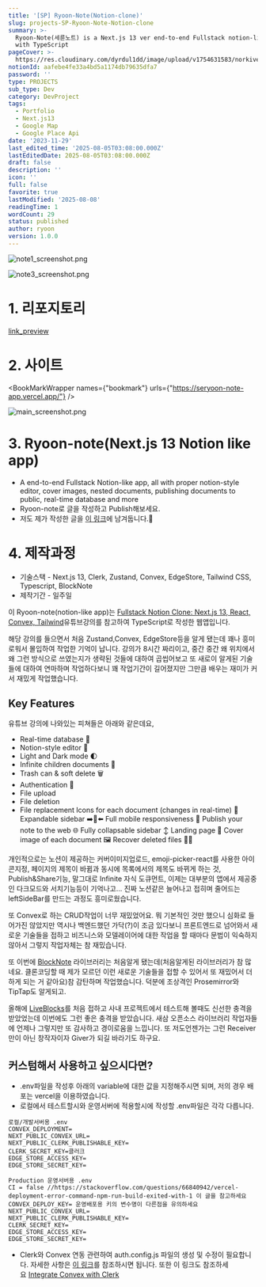 ```yaml
---
title: '[SP] Ryoon-Note(Notion-clone)'
slug: projects-SP-Ryoon-Note-Notion-clone
summary: >-
  Ryoon-Note(세륜노트) is a Next.js 13 ver end-to-end Fullstack notion-like Web App
  with TypeScript
pageCover: >-
  https://res.cloudinary.com/dyrdul1dd/image/upload/v1754631583/norkive-notion-images/1754631583421-note2_screenshot.png
notionId: aafebe4fe33a4bd5a1174db79635dfa7
password: ''
type: PROJECTS
sub_type: Dev
category: DevProject
tags:
  - Portfolio
  - Next.js13
  - Google Map
  - Google Place Api
date: '2023-11-29'
last_edited_time: '2025-08-05T03:08:00.000Z'
lastEditedDate: 2025-08-05T03:08:00.000Z
draft: false
description: ''
icon: ''
full: false
favorite: true
lastModified: '2025-08-08'
readingTime: 1
wordCount: 29
status: published
author: ryoon
version: 1.0.0
---
```


![note1_screenshot.png](https://github.com/ryoon-with-wisdomtrees/Ryoon-Note-like-notion/raw/main/public/note1_screenshot.png)


![note3_screenshot.png](https://github.com/ryoon-with-wisdomtrees/Ryoon-Note-like-notion/raw/main/public/note3_screenshot.png)


# 1. 리포지토리


[link_preview](https://github.com/ryoon-with-wisdomtrees/Ryoon-Note-like-notion)


# 2. 사이트


<BookMarkWrapper names={"bookmark"} urls={"https://seryoon-note-app.vercel.app/"} />


![main_screenshot.png](https://github.com/ryoon-with-wisdomtrees/Ryoon-Note-like-notion/raw/main/public/main_screenshot.png)


# 3. Ryoon-note(Next.js 13 Notion like app)

- A end-to-end Fullstack Notion-like app, all with proper notion-style editor, cover images, nested documents, publishing documents to public, real-time database and more
- Ryoon-note로 글을 작성하고 Publish해보세요.
- 저도 제가 작성한 글을 [이 링크](https://seryoon-note-app.vercel.app/preview/3n251s3kyh03ff9h3sdr8y749kdy2dg/)에 남겨둡니다.📝

# 4. 제작과정

- 기술스택 - Next.js 13, Clerk, Zustand, Convex, EdgeStore, Tailwind CSS, Typescript, BlockNote
- 제작기간 - 일주일

이 Ryoon-note(notion-like app)는 [Fullstack Notion Clone: Next.js 13, React, Convex, Tailwind](https://youtu.be/0OaDyjB9Ib8)유튜브강의를 참고하여 TypeScript로 작성한 웹앱입니다.


해당 강의를 들으면서 처음 Zustand,Convex, EdgeStore등을 알게 됐는데 꽤나 흥미로워서 몰입하여 작업한 기억이 납니다. 강의가 8시간 짜리이고, 중간 중간 왜 위치에서 왜 그런 방식으로 쓰였는지가 생략된 것들에 대하여 곱씹어보고 또 새로이 알게된 기술들에 대하여 연마하며 작업하다보니 꽤 작업기간이 길어졌지만 그만큼 배우는 재미가 커서 재밌게 작업했습니다.


## Key Features


유튜브 강의에 나와있는 피쳐들은 아래와 같은데요,

- Real-time database 🔗
- Notion-style editor 📝
- Light and Dark mode 🌓
- Infinite children documents 🌲
- Trash can & soft delete 🗑️
- Authentication 🔐
- File upload
- File deletion
- File replacement Icons for each document (changes in real-time) 🌠 Expandable sidebar ➡️🔀⬅️ Full mobile responsiveness 📱 Publish your note to the web 🌐 Fully collapsable sidebar ↕️ Landing page 🛬 Cover image of each document 🖼️ Recover deleted files 🔄📄

개인적으로는 노션이 제공하는 커버이미지업로드, emoji-picker-react를 사용한 아이콘지정, 페이지의 제목이 바뀜과 동시에 목록에서의 제목도 바뀌게 하는 것, Publish&Share기능, 말그대로 Infinite 자식 도큐먼트, 이제는 대부분의 앱에서 제공중인 다크모드와 서치기능등이 기억나고... 진짜 노션같은 늘어나고 접히며 줄어드는 leftSideBar를 만드는 과정도 흥미로웠습니다.


또 Convex로 하는 CRUD작업이 너무 재밌었어요. 뭐 기본적인 것만 했으니 심화로 들어가진 않았지만 역시나 백엔드했던 가닥(?)이 조금 있다보니 프론트엔드로 넘어와서 새로운 기술들을 접하고 비즈니스와 모델레이어에 대한 작업을 할 때마다 문법이 익숙하지 않아서 그렇지 작업자체는 참 재밌습니다.


또 이번에 [BlockNote](https://www.blocknotejs.org/) 라이브러리는 처음알게 됐는데(처음알게된 라이브러리가 참 많네요. 클론코딩할 때 제가 모르던 이런 새로운 기술들을 접할 수 있어서 또 재밌어서 더 하게 되는 거 같아요)참 감탄하며 작업했습니다. 덕분에 조상격인 Prosemirror와 TipTap도 알게되고.


올해에 [LiveBlocks](https://liveblocks.io/)를 처음 접하고 사내 프로젝트에서 테스트해 볼때도 신선한 충격을 받았었는데 이번에도 그런 좋은 충격을 받았습니다. 새삼 오픈소스 라이브러리 작업자들에 언제나 그렇지만 또 감사하고 경이로움을 느낍니다. 또 저도언젠가는 그런 Receiver만이 아닌 창작자이자 Giver가 되길 바라기도 하구요.


## 커스텀해서 사용하고 싶으시다면?

- .env파일을 작성후 아래의 variable에 대한 값을 지정해주시면 되며, 저의 경우 배포는 vercel을 이용하였습니다.
- 로컬에서 테스트할시와 운영서버에 적용할시에 작성할 .env파일은 각각 다릅니다.

```plain text
로컬/개발서버용 .env
CONVEX_DEPLOYMENT=
NEXT_PUBLIC_CONVEX_URL=
NEXT_PUBLIC_CLERK_PUBLISHABLE_KEY=
CLERK_SECRET_KEY=클러크
EDGE_STORE_ACCESS_KEY=
EDGE_STORE_SECRET_KEY=
```


```plain text
Production 운영서버용 .env
CI = false //https://stackoverflow.com/questions/66840942/vercel-deployment-error-command-npm-run-build-exited-with-1 이 글을 참고하세요
CONVEX_DEPLOY_KEY= 운영배포용 키의 변수명이 다른점을 유의하세요
NEXT_PUBLIC_CONVEX_URL=
NEXT_PUBLIC_CLERK_PUBLISHABLE_KEY=
CLERK_SECRET_KEY=
EDGE_STORE_ACCESS_KEY=
EDGE_STORE_SECRET_KEY=
```

- Clerk와 Convex 연동 관련하여 auth.config.js 파일의 생성 및 수정이 필요합니다. 자세한 사항은 [이 링크](https://docs.convex.dev/auth/clerk)를 참조하시면 됩니다. 또한 이 링크도 참조하세요 [Integrate Convex with Clerk](https://clerk.com/docs/integrations/databases/convex)
